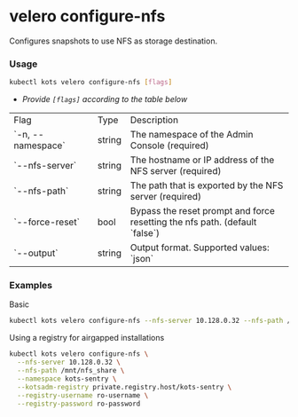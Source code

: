
# velero configure-nfs

Configures snapshots to use NFS as storage destination.

### Usage

```bash
kubectl kots velero configure-nfs [flags]
```

- _Provide `[flags]` according to the table below_

<table>
     <tr>
        <td width="30%">Flag</td>
        <td>Type</td>
        <td>Description</td>
    </tr>
    <Help/>
    <tr>
        <td>`-n, --namespace`</td>
        <td>string</td>
        <td>The namespace of the Admin Console (required)</td>
    </tr>
    <tr>
        <td>`--nfs-server`</td>
        <td>string</td>
        <td>The hostname or IP address of the NFS server (required)</td>
    </tr>
    <tr>
        <td>`--nfs-path`</td>
        <td>string</td>
        <td>The path that is exported by the NFS server (required)</td>
    </tr>
    <KotsadmNamespace/>
    <KotsadmRegistry/>
    <RegistryPassword/>
    <RegistryUsername/>
    <tr>
        <td>`--force-reset`</td>
        <td>bool</td>
        <td>Bypass the reset prompt and force resetting the nfs path. (default `false`)</td>
    </tr>
    <tr>
        <td>`--output`</td>
        <td>string</td>
        <td>Output format. Supported values: `json`</td>
    </tr>
</table>

### Examples

Basic

```bash
kubectl kots velero configure-nfs --nfs-server 10.128.0.32 --nfs-path /mnt/nfs_share --namespace kots-sentry
```

Using a registry for airgapped installations

```bash
kubectl kots velero configure-nfs \
  --nfs-server 10.128.0.32 \
  --nfs-path /mnt/nfs_share \
  --namespace kots-sentry \
  --kotsadm-registry private.registry.host/kots-sentry \
  --registry-username ro-username \
  --registry-password ro-password
```
